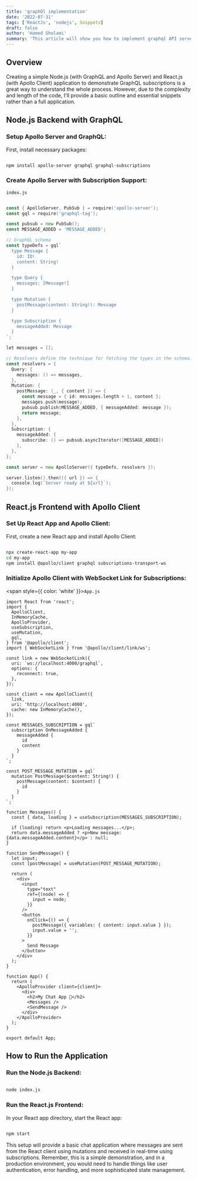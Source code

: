 ```yaml
---
title: 'graphQl implementation'
date: '2022-07-31'
tags: ['ReactJs', 'nodejs', Snippets]
draft: false
author: 'Hamed Gholami'
summary: 'This article will show you how to implement graphql API server in node.js and react.js.'
---
```


## Overview

Creating a simple Node.js (with GraphQL and Apollo Server) and React.js (with Apollo Client) application to demonstrate GraphQL subscriptions is a great way to understand the whole process. However, due to the complexity and length of the code, I'll provide a basic outline and essential snippets rather than a full application.

<TOCInline toc={props.toc} exclude="Overview" toHeading={4} />

## Node.js Backend with GraphQL

### Setup Apollo Server and GraphQL:

First, install necessary packages:

```bash

npm install apollo-server graphql graphql-subscriptions

```

### Create Apollo Server with Subscription Support:

`index.js`

```go

const { ApolloServer, PubSub } = require('apollo-server');
const gql = require('graphql-tag');

const pubsub = new PubSub();
const MESSAGE_ADDED = 'MESSAGE_ADDED';

// GraphQL schema
const typeDefs = gql`
  type Message {
    id: ID!
    content: String!
  }

  type Query {
    messages: [Message!]
  }

  type Mutation {
    postMessage(content: String!): Message
  }

  type Subscription {
    messageAdded: Message
  }
`;

let messages = [];

// Resolvers define the technique for fetching the types in the schema.
const resolvers = {
  Query: {
    messages: () => messages,
  },
  Mutation: {
    postMessage: (_, { content }) => {
      const message = { id: messages.length + 1, content };
      messages.push(message);
      pubsub.publish(MESSAGE_ADDED, { messageAdded: message });
      return message;
    },
  },
  Subscription: {
    messageAdded: {
      subscribe: () => pubsub.asyncIterator([MESSAGE_ADDED])
    },
  },
};

const server = new ApolloServer({ typeDefs, resolvers });

server.listen().then(({ url }) => {
  console.log(`Server ready at ${url}`);
});


```

## React.js Frontend with Apollo Client

### Set Up React App and Apollo Client:

First, create a new React app and install Apollo Client:

```bash

npx create-react-app my-app
cd my-app
npm install @apollo/client graphql subscriptions-transport-ws

```

### Initialize Apollo Client with WebSocket Link for Subscriptions:

<span style={{ color: 'white' }}>`App.js`</span>

```tsx
import React from 'react';
import {
  ApolloClient,
  InMemoryCache,
  ApolloProvider,
  useSubscription,
  useMutation,
  gql,
} from '@apollo/client';
import { WebSocketLink } from '@apollo/client/link/ws';

const link = new WebSocketLink({
  uri: `ws://localhost:4000/graphql`,
  options: {
    reconnect: true,
  },
});

const client = new ApolloClient({
  link,
  uri: 'http://localhost:4000',
  cache: new InMemoryCache(),
});

const MESSAGES_SUBSCRIPTION = gql`
  subscription OnMessageAdded {
    messageAdded {
      id
      content
    }
  }
`;

const POST_MESSAGE_MUTATION = gql`
  mutation PostMessage($content: String!) {
    postMessage(content: $content) {
      id
    }
  }
`;

function Messages() {
  const { data, loading } = useSubscription(MESSAGES_SUBSCRIPTION);

  if (loading) return <p>Loading messages...</p>;
  return data.messageAdded ? <p>New message: {data.messageAdded.content}</p> : null;
}

function SendMessage() {
  let input;
  const [postMessage] = useMutation(POST_MESSAGE_MUTATION);

  return (
    <div>
      <input
        type="text"
        ref={(node) => {
          input = node;
        }}
      />
      <button
        onClick={() => {
          postMessage({ variables: { content: input.value } });
          input.value = '';
        }}
      >
        Send Message
      </button>
    </div>
  );
}

function App() {
  return (
    <ApolloProvider client={client}>
      <div>
        <h2>My Chat App 🚀</h2>
        <Messages />
        <SendMessage />
      </div>
    </ApolloProvider>
  );
}

export default App;
```

## How to Run the Application

### Run the Node.js Backend:

```bash

node index.js

```

### Run the React.js Frontend:

In your React app directory, start the React app:

```bash

npm start

```

This setup will provide a basic chat application where messages are sent from the React client using mutations and received in real-time using subscriptions. Remember, this is a simple demonstration, and in a production environment, you would need to handle things like user authentication, error handling, and more sophisticated state management.
